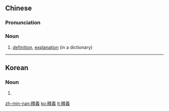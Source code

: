 {{also|释义}}
==Chinese==
{{zh-forms|s=释义}}

===Pronunciation===
{{zh-pron
|m=shìyì
|c=sik1 ji6
|mn=qz:siak-gī/tw,xm,zz:sek-gī
|cat=n
}}

===Noun===
{{zh-noun}}

# [[definition]], [[explanation]] (in a dictionary)

----

==Korean==
{{ko-hanjatab|}}

===Noun===
{{ko-noun|hj|hangeul=석의}}

# {{hanja form of|석의|[[definition]], [[explanation]] (in a dictionary)}}

[[zh-min-nan:釋義]]
[[ko:釋義]]
[[lt:釋義]]